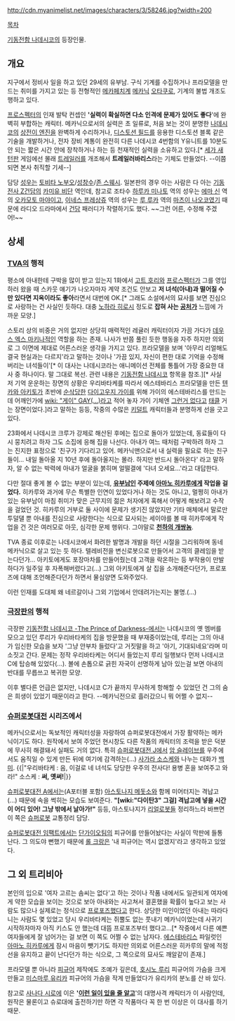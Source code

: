 http://cdn.myanimelist.net/images/characters/3/58246.jpg?width=200

[[목차]]

[[기동전함 나데시코]]의 등장인물.


== 개요 ==
지구에서 정비사 일을 하고 있던 29세의 유부남. 구식 기계를 수집하거나 프라모델을 만드는 취미를 가지고 있는 등 전형적인 [[메카페치]]계 [[메카닉]] [[오타쿠]]로, 기계의 불법 개조도 행하고 있다.

[[프로스펙터]]의 인재 발탁 컨셉인 ''''실력이 확실하면 다소 인격에 문제가 있어도 좋다''''에 완벽히 부합하는 캐릭터. 메카닉으로서의 실력은 초 일류로, 처음 보는 것이 분명한 [[나데시코]]의 [[상전이 엔진]]을 완벽하게 수리하거나, [[디스토션 필드]]를 응용한 디스토션 블록 같은 기술을 개발하거나, 전자 장비 계통이 완전히 다른 나데시코 4번함의 Y유니트를 10분도 안 되는 짧은 시간 안에 장착하거나 하는 등 천재적인 실력을 소유하고 있다.[* [[세가 새턴]]판 게임에선 몰래 [[트레일러]]를 개조해서 '''트레일러바리스'''라는 기체도 만들었다. --이쯤 되면 본사 취직할 기세--]

담당 [[성우]]는 [[토비타 노부오]]/[[성창수]]/[[존 스웨시]]. 일본판의 경우 아는 사람은 다 아는 [[기동전사 Z건담]]의 [[카미유 비단]] 역인데, 참고로 조타수 [[하루카 미나토]] 역의 성우는 [[에마 신]] 역의 [[오카모토 마야]]이고, [[이네스 프레상쥬]] 역의 성우는 [[루 루카]] 역의 [[마츠이 나오코]]였기 때문에 라디오 드라마에서 [[건담]] 패러디가 작렬하기도 했다. ~~그런 어른, 수정해 주겠어!~~


== 상세 ==
=== [[TVA]]의 행적 ===
평소에 아내한테 구박을 많이 받고 있는지 1화에서 [[고트 호리]]와 [[프로스펙터]]가 그를 영입하러 왔을 때 스카웃 얘기가 나오자마자 계약 조건도 안보고 '''저 녀석(아내)과 떨어질 수만 있다면 지옥이라도 좋아'''라면서 대번에 OK.[* 그래도 소설에서의 묘사를 보면 진심으로 사랑하는 건 사실인 듯하다. 대충 [[노하라 히로시]] 정도로 '''잡혀 사는 [[공처가]]''' 느낌에 가까운 모양.]

스토리 상의 비중은 거의 없지만 상당히 매력적인 레귤러 캐릭터이자 가끔 가다가 [[데우스 엑스 마키나]]적인 역할을 하는 존재. 나사가 반쯤 풀린 듯한 행동을 자주 하지만 의외로 그 이면에 제대로 어른스러운 생각을 가지고 있다. 프라모델을 보며 '아무리 리얼해도 결국 현실과는 다르지'라고 말하는 것이나 '가끔 있지, 자신이 편한 대로 기억을 수정해 버리는 녀석들이'[* 이 대사는 나데시코라는 애니메이션 전체를 통틀어 가장 중요한 대사 중 하나이다. 말 그대로 복선. 관련 내용은 [[기동전함 나데시코]] 항목을 참조.][* 사실 저 기억 운운하는 장면의 상황은 우리바타케를 따라서 에스테바리스 프라모델을 만든 [[텐카와 아키토]]가 초반에 [[순삭]]당한 [[다이고우지 가이]]를 위해 가이의 에스테바리스를 만드는 데 어깨인가에 [[wiki: "게이" GAY(...)]]라고 적어 놓자 가이 기체엔 [[그런거 없다]]고 [[태클]] 거는 장면이었다.]라고 말하는 등등, 작중의 수많은 [[키덜트]] 캐릭터들과 분명하게 선을 긋고 있다.

23화에서 나데시코 크루가 강제로 해산된 후에는 집으로 돌아가 있었는데, 동료들이 다시 뭉치려고 하자 그도 소집에 응해 집을 나선다. 아내가 여느 때처럼 구박하려 하자 그는 진지한 표정으로 '친구가 기다리고 있어. 메카닉맨으로서 내 실력을 필요로 하는 친구들이... 내일 돌아올 지 10년 후에 돌아올지는 몰라. 하지만 반드시 돌아온다' 라고 말하자, 알 수 없는 박력에 아내가 얼굴을 붉히며 얼떨결에 '다녀 오세요...'라고 대답한다.

다만 절대 좋게 볼 수 없는 부분이 있는데, '''[[유부남]]인 주제에 [[아마노 히카루]]에게 작업을 걸었다.''' 히카루와 과거에 무슨 특별한 인연이 있었다거나 하는 것도 아니고, 멀쩡히 아내가 있는 유부남이 마침 취미가 맞은 근무지의 젊은 처자에게 혹해서 어떻게 해보려고 수작을 걸었던 것. 히카루의 거부로 둘 사이에 문제가 생기진 않았지만 기타 매체에서 말로만 투덜댈 뿐 아내를 진심으로 사랑한다는 식으로 묘사되는 세이야를 볼 때 히카루에게 작업을 건 것은 여러모로 아웃, 심각한 문제 행위다. 그야말로 '''[[천하의 개쌍놈]]'''.

TVA 종료 이후로는 나데시코에서 화려한 발명과 개발을 하던 시절을 그리워하며 동네 메카닉으로 살고 있는 듯 하다. 텔레비전을 변신로봇으로 만들어서 고객의 클레임을 받는다던가... 아키토에게도 포장마차를 만들어줬는데 고객을 락온하는 등 부작용이 만발하다가 일주일 후 자폭해버렸다고(...) 그외 아키토에게 살 집을 소개해준다던가, 프로포즈에 대해 조언해준다던가 하면서 물심양면 도와주었다.

이런 인재를 도대체 왜 네르갈이나 그외 기업에서 안데려가는지는 불명.(...)

=== [[극장판]]의 행적 ===
극장판 [[기동전함 나데시코 -The Prince of Darkness-]]에서는 나데시코의 옛 멤버를 모으고 있던 루리가 우리바타케의 집을 방문했을 때 부재중이었는데, 루리는 그의 아내가 임신한 모습을 보자 '그냥 안부차 들렀다'고 거짓말을 하고 '아기, 기대되네요'라며 미소짓고 간다. 문제는 정작 우리바타케는 어디서 들었는지 루리 일행보다 먼저 나데시코 C에 탑승해 있었다(...). 볼에 손톱으로 긁힌 자국이 선명하게 남아 있는걸 보면 아내의 반대를 무릅쓰고 복귀한 모양.

이후 별다른 언급은 없지만, 나데시코 C가 끝까지 무사하게 항해할 수 있었던 건 그의 숨은 희생이 있었기 때문이라고 한다. --메카닉전으로 흘러갔으니 뭐 어쩔 수 없지--

=== [[슈퍼로봇대전]] 시리즈에서 ===
메카닉으로서는 독보적인 캐릭터성을 자랑하여 슈퍼로봇대전에서 가장 활약하는 메카닉이기도 하다. 원작에서 보여 주었던 현시창도 다른 작품의 캐릭터의 조력을 받은 덕분에 무사히 해결돼서 실패도 거의 없다. 특히 [[슈퍼로봇대전 J]]에서 [[암 슬레이브]]를 우주에서도 움직일 수 있게 만든 뒤에 여기에 감격하는(...) [[사가라 소스케]]와 나누는 대화가 [[백미]]. 
{{|"우리바타케 : 음, 이걸로 네 녀석도 당당한 우주의 전사다! 용병 혼을 보여주고 와라!"
소스케 : '''써, 옛써!'''|}}

[[슈퍼로봇대전 A]]에서는(A포터블 포함) [[아스토나지 메돗소]]와 함께 미어터지는 격납고(...) 때문에 속을 썩히는 모습도 보여준다. '''"[wiki:"다이탄3" 그걸] 격납고에 넣을 시간이 어디 있어! 그냥 밖에서 날아가!"''' 등등, 아스토나지가 [[리얼로봇]]들 정리하느라 바쁘면 이 쪽은 [[슈퍼로봇]] 교통정리 담당.

[[슈퍼로봇대전 임팩트]]에서는 [[단가이오]]팀의 피규어를 만들어놨다는 사실이 막판에 들통난다. 그 의도야 뻔했기 때문에 [[롤 크랑]]은 '내 피규어는 역시 없겠지'라고 생각하고 있었다.


== 그 외 트리비아 ==
본인의 입으로 '여자 고르는 솜씨는 없다'고 하는 것이나 작품 내에서도 일관되게 여자에게 약한 모습을 보이는 것으로 보아 아내와는 사고쳐서 결혼했을 확률이 높다고 보는 사람도 많으나 실제로는 정식으로 [[프로포즈]]했다고 한다. 상당한 미인이었던 아내는 따라다니는 사람도 몇 있었고 당시 우리바타케는 쥐뿔도 없는 풋내기 메카닉이었는데 사귀기 시작하자마자 아직 키스도 안 했는데 대뜸 프로포즈부터 했다고...[* 작중에서 다른 예쁜 여자들에게 잘 넘어가는 걸 보면 이 쪽도 어쩔 수 없는 남자다. [[에스테바리스]] 파일럿인 [[아마노 히카루]]에게 잠시 마음이 뺏기기도 하지만 의외로 어른스러운 히카루의 말에 적정선을 유지하고 끝이 난다던가 하는 식으로, 그 쪽으로의 묘사도 깨알같이 존재.]

프라모델 뿐 아니라 [[피규어]] 제작에도 조예가 깊은데, [[호시노 루리]] 피규어의 가슴을 크게 만들고 [[미스마루 유리카]] 피규어의 가슴을 작게 만들었다가 유리카의 분노를 산 바 있다.

참고로 [[사나다 시로]]에 이은 ''''[[이런 일이 있을 줄 알고]]''''의 대명사격 캐릭터가 이 사람인데, 원작은 물론이고 슈로대에 출전하기만 하면 각 작품마다 꼭 한 번 이상은 이 대사를 하기 때문.
